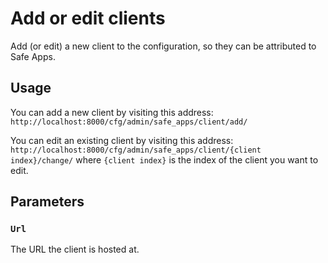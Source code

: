 # Add or edit clients

Add (or edit) a new client to the configuration, so they can be attributed to Safe Apps.

## Usage

You can add a new client by visiting this address: `http://localhost:8000/cfg/admin/safe_apps/client/add/`

You can edit an existing client by visiting this address: `http://localhost:8000/cfg/admin/safe_apps/client/{client index}/change/` where `{client index}` is the index of the client you want to edit.

## Parameters

### `Url`

The URL the client is hosted at.
